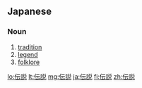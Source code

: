 ==Japanese==
{{ja-kanjitab|伝|説}}

===Noun===
{{ja-noun|k|hira=でんせつ|rom=densetsu|hidx=てんせつ'}}

# [[tradition]]
# [[legend]]
# [[folklore]]

[[lo:伝説]]
[[lt:伝説]]
[[mg:伝説]]
[[ja:伝説]]
[[fi:伝説]]
[[zh:伝説]]